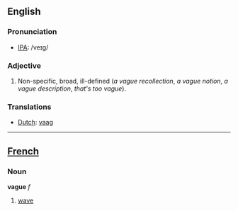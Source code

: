 ==English==

===Pronunciation===
*[[IPA]]: /veɪg/

===Adjective===
#Non-specific, broad, ill-defined (''a vague recollection'', ''a vague notion'', ''a vague description'', ''that's too vague'').

===Translations===
*[[Dutch]]: [[vaag]]

----
==[[French]]==
===Noun===
'''vague''' ''f''

#[[wave]]